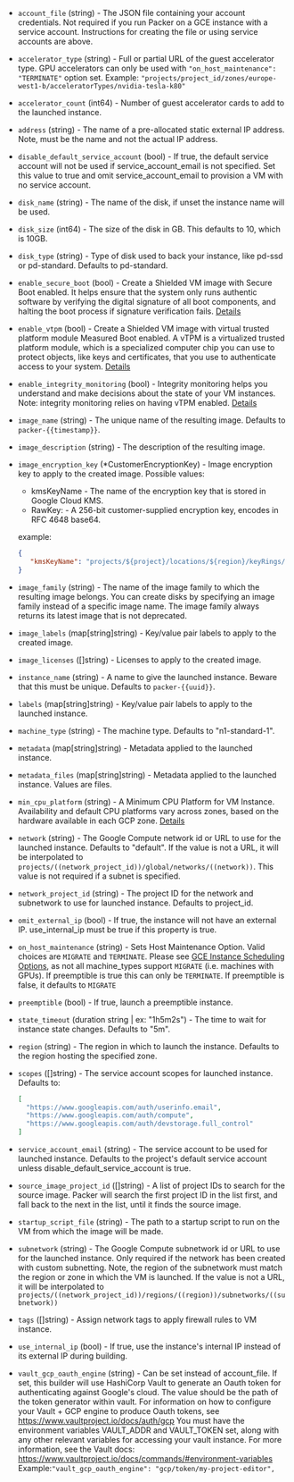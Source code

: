 <!-- Code generated from the comments of the Config struct in builder/googlecompute/config.go; DO NOT EDIT MANUALLY -->

-   `account_file` (string) - The JSON file containing your account credentials. Not required if you
    run Packer on a GCE instance with a service account. Instructions for
    creating the file or using service accounts are above.
    
-   `accelerator_type` (string) - Full or partial URL of the guest accelerator type. GPU accelerators can
    only be used with `"on_host_maintenance": "TERMINATE"` option set.
    Example:
    `"projects/project_id/zones/europe-west1-b/acceleratorTypes/nvidia-tesla-k80"`
    
-   `accelerator_count` (int64) - Number of guest accelerator cards to add to the launched instance.
    
-   `address` (string) - The name of a pre-allocated static external IP address. Note, must be
    the name and not the actual IP address.
    
-   `disable_default_service_account` (bool) - If true, the default service account will not be used if
    service_account_email is not specified. Set this value to true and omit
    service_account_email to provision a VM with no service account.
    
-   `disk_name` (string) - The name of the disk, if unset the instance name will be used.
    
-   `disk_size` (int64) - The size of the disk in GB. This defaults to 10, which is 10GB.
    
-   `disk_type` (string) - Type of disk used to back your instance, like pd-ssd or pd-standard.
    Defaults to pd-standard.
    
-   `enable_secure_boot` (bool) - Create a Shielded VM image with Secure Boot enabled. It helps ensure that
    the system only runs authentic software by verifying the digital signature
    of all boot components, and halting the boot process if signature verification
    fails. [Details](https://cloud.google.com/security/shielded-cloud/shielded-vm)
    
-   `enable_vtpm` (bool) - Create a Shielded VM image with virtual trusted platform module
    Measured Boot enabled. A vTPM is a virtualized trusted platform module,
    which is a specialized computer chip you can use to protect objects,
    like keys and certificates, that you use to authenticate access to your
    system. [Details](https://cloud.google.com/security/shielded-cloud/shielded-vm)
    
-   `enable_integrity_monitoring` (bool) - Integrity monitoring helps you understand and make decisions about the
    state of your VM instances. Note: integrity monitoring relies on having
    vTPM enabled. [Details](https://cloud.google.com/security/shielded-cloud/shielded-vm)
    
-   `image_name` (string) - The unique name of the resulting image. Defaults to
    `packer-{{timestamp}}`.
    
-   `image_description` (string) - The description of the resulting image.
    
-   `image_encryption_key` (\*CustomerEncryptionKey) - Image encryption key to apply to the created image. Possible values:
    * kmsKeyName -  The name of the encryption key that is stored in Google Cloud KMS.
    * RawKey: - A 256-bit customer-supplied encryption key, encodes in RFC 4648 base64.
    
    example:
    
     ```json
     {
        "kmsKeyName": "projects/${project}/locations/${region}/keyRings/computeEngine/cryptoKeys/computeEngine/cryptoKeyVersions/4"
     }
     ```
    
-   `image_family` (string) - The name of the image family to which the resulting image belongs. You
    can create disks by specifying an image family instead of a specific
    image name. The image family always returns its latest image that is not
    deprecated.
    
-   `image_labels` (map[string]string) - Key/value pair labels to apply to the created image.
    
-   `image_licenses` ([]string) - Licenses to apply to the created image.
    
-   `instance_name` (string) - A name to give the launched instance. Beware that this must be unique.
    Defaults to `packer-{{uuid}}`.
    
-   `labels` (map[string]string) - Key/value pair labels to apply to the launched instance.
    
-   `machine_type` (string) - The machine type. Defaults to "n1-standard-1".
    
-   `metadata` (map[string]string) - Metadata applied to the launched instance.
    
-   `metadata_files` (map[string]string) - Metadata applied to the launched instance. Values are files.
    
-   `min_cpu_platform` (string) - A Minimum CPU Platform for VM Instance. Availability and default CPU
    platforms vary across zones, based on the hardware available in each GCP
    zone.
    [Details](https://cloud.google.com/compute/docs/instances/specify-min-cpu-platform)
    
-   `network` (string) - The Google Compute network id or URL to use for the launched instance.
    Defaults to "default". If the value is not a URL, it will be
    interpolated to
    `projects/((network_project_id))/global/networks/((network))`. This value
    is not required if a subnet is specified.
    
-   `network_project_id` (string) - The project ID for the network and subnetwork to use for launched
    instance. Defaults to project_id.
    
-   `omit_external_ip` (bool) - If true, the instance will not have an external IP. use_internal_ip must
    be true if this property is true.
    
-   `on_host_maintenance` (string) - Sets Host Maintenance Option. Valid choices are `MIGRATE` and
    `TERMINATE`. Please see [GCE Instance Scheduling
    Options](https://cloud.google.com/compute/docs/instances/setting-instance-scheduling-options),
    as not all machine\_types support `MIGRATE` (i.e. machines with GPUs).
    If preemptible is true this can only be `TERMINATE`. If preemptible is
    false, it defaults to `MIGRATE`
    
-   `preemptible` (bool) - If true, launch a preemptible instance.
    
-   `state_timeout` (duration string | ex: "1h5m2s") - The time to wait for instance state changes. Defaults to "5m".
    
-   `region` (string) - The region in which to launch the instance. Defaults to the region
    hosting the specified zone.
    
-   `scopes` ([]string) - The service account scopes for launched
    instance. Defaults to:
    
    ```json
    [
      "https://www.googleapis.com/auth/userinfo.email",
      "https://www.googleapis.com/auth/compute",
      "https://www.googleapis.com/auth/devstorage.full_control"
    ]
    ```
    
-   `service_account_email` (string) - The service account to be used for launched instance. Defaults to the
    project's default service account unless disable_default_service_account
    is true.
    
-   `source_image_project_id` ([]string) - A list of project IDs to search for the source image. Packer will search the first
    project ID in the list first, and fall back to the next in the list, until it finds the source image.
    
-   `startup_script_file` (string) - The path to a startup script to run on the VM from which the image will
    be made.
    
-   `subnetwork` (string) - The Google Compute subnetwork id or URL to use for the launched
    instance. Only required if the network has been created with custom
    subnetting. Note, the region of the subnetwork must match the region or
    zone in which the VM is launched. If the value is not a URL, it will be
    interpolated to
    `projects/((network_project_id))/regions/((region))/subnetworks/((subnetwork))`
    
-   `tags` ([]string) - Assign network tags to apply firewall rules to VM instance.
    
-   `use_internal_ip` (bool) - If true, use the instance's internal IP instead of its external IP
    during building.
    
-   `vault_gcp_oauth_engine` (string) - Can be set instead of account_file. If set, this builder will use
    HashiCorp Vault to generate an Oauth token for authenticating against
    Google's cloud. The value should be the path of the token generator
    within vault.
    For information on how to configure your Vault + GCP engine to produce
    Oauth tokens, see https://www.vaultproject.io/docs/auth/gcp
    You must have the environment variables VAULT_ADDR and VAULT_TOKEN set,
    along with any other relevant variables for accessing your vault
    instance. For more information, see the Vault docs:
    https://www.vaultproject.io/docs/commands/#environment-variables
    Example:`"vault_gcp_oauth_engine": "gcp/token/my-project-editor",`
    